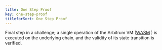 ```yaml
---
title: One Step Proof
key: one-step-proof
titleforSort: One Step Proof
---
```

<p>
Final step in a challenge; a single operation of the Arbitrum VM (<a href="/intro/glossary#wasm">WASM</a> ) is executed on the underlying chain, and the validity of its state transition is verified.
</p>

